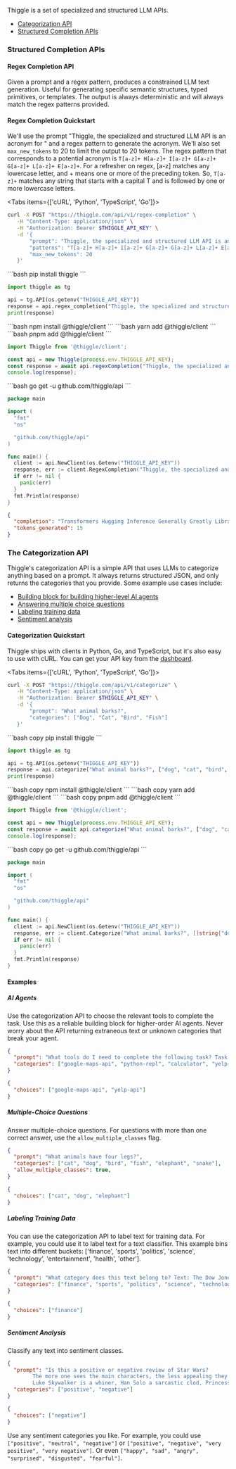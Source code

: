 

Thiggle is a set of specialized and structured LLM APIs.

- [Categorization API](#the-categorization-api)
- [Structured Completion APIs](#structured-completion-apis)

### Structured Completion APIs

#### Regex Completion API

Given a prompt and a regex pattern, produces a constrained LLM text generation. Useful for generating specific semantic structures, typed primitives, or templates. The output is always deterministic and will always match the regex patterns provided.

#### Regex Completion Quickstart

We'll use the prompt "Thiggle, the specialized and structured LLM API is an acronym for " and a regex pattern to generate the acronym. We'll also set `max_new_tokens` to 20 to limit the output to 20 tokens. The regex pattern that corresponds to a potential acronym is `T[a-z]+ H[a-z]+ I[a-z]+ G[a-z]+ G[a-z]+ L[a-z]+ E[a-z]+`. For a refresher on regex, [a-z] matches any lowercase letter, and + means one or more of the preceding token. So, `T[a-z]+` matches any string that starts with a capital T and is followed by one or more lowercase letters.

<Tabs items={['cURL', 'Python', 'TypeScript', 'Go']}>
<Tab>
```bash
curl -X POST "https://thiggle.com/api/v1/regex-completion" \
   -H "Content-Type: application/json" \
   -H "Authorization: Bearer $THIGGLE_API_KEY" \
   -d '{
       "prompt": "Thiggle, the specialized and structured LLM API is an acronym for ",
       "patterns": "T[a-z]+ H[a-z]+ I[a-z]+ G[a-z]+ G[a-z]+ L[a-z]+ E[a-z]+",
       "max_new_tokens": 20
   }'
```
</Tab>
<Tab>
```bash
pip install thiggle
```

```python
import thiggle as tg

api = tg.API(os.getenv("THIGGLE_API_KEY"))
response = api.regex_completion("Thiggle, the specialized and structured LLM API is an acronym for ", "T[a-z]+ H[a-z]+ I[a-z]+ G[a-z]+ G[a-z]+ L[a-z]+ E[a-z]+", 20)
print(response)
```
</Tab>
<Tab>
<Tabs items={['npm', 'yarn', 'pnpm']}>
<Tab>
```bash
npm install @thiggle/client
```
</Tab>
<Tab>
```bash
yarn add @thiggle/client
```
</Tab>
<Tab>
```bash
pnpm add @thiggle/client
```
</Tab>
</Tabs>

```typescript
import Thiggle from '@thiggle/client';

const api = new Thiggle(process.env.THIGGLE_API_KEY);
const response = await api.regexCompletion("Thiggle, the specialized and structured LLM API is an acronym for ", "T[a-z]+ H[a-z]+ I[a-z]+ G[a-z]+ G[a-z]+ L[a-z]+ E[a-z]+", 20);
console.log(response);
```
</Tab>
<Tab>
```bash
go get -u github.com/thiggle/api
```

```go
package main

import (
  "fmt"
  "os"

  "github.com/thiggle/api"
)

func main() {
  client := api.NewClient(os.Getenv("THIGGLE_API_KEY"))
  response, err := client.RegexCompletion("Thiggle, the specialized and structured LLM API is an acronym for ", "T[a-z]+ H[a-z]+ I[a-z]+ G[a-z]+ G[a-z]+ L[a-z]+ E[a-z]+", 20)
  if err != nil {
    panic(err)
  }
  fmt.Println(response)
}
```
</Tab>
</Tabs>

```json 
{
  "completion": "Transformers Hugging Inference Generally Greatly Libraries Engine", 
  "tokens_generated": 15
}
```




### The Categorization API

Thiggle's categorization API is a simple API that uses LLMs to categorize anything based on a prompt. It always returns structured JSON, and only returns the categories that you provide. Some example use cases include:
* [Building block for building higher-level AI agents](#ai-agents)
* [Answering multiple choice questions](#multiple-choice-questions)
* [Labeling training data](#labeling-training-data)
* [Sentiment analysis](#sentiment-analysis)

#### Categorization Quickstart

Thiggle ships with clients in Python, Go, and TypeScript, but it's also easy to use with cURL. You can get your API key from the [dashboard](https://thiggle.com/account).

<Tabs items={['cURL', 'Python', 'TypeScript', 'Go']}>
<Tab>
  ```bash copy
  curl -X POST "https://thiggle.com/api/v1/categorize" \
     -H "Content-Type: application/json" \
     -H "Authorization: Bearer $THIGGLE_API_KEY" \
     -d '{
         "prompt": "What animal barks?",
         "categories": ["Dog", "Cat", "Bird", "Fish"]
     }'
  ```
  </Tab>
<Tab>
```bash copy
pip install thiggle
```

 ```python copy
import thiggle as tg

api = tg.API(os.getenv("THIGGLE_API_KEY"))
response = api.categorize("What animal barks?", ["dog", "cat", "bird", "fish"])
print(response)
  ```
  </Tab>
  <Tab>
  <Tabs items={['npm', 'yarn', 'pnpm']}>
  <Tab>
```bash copy
npm install @thiggle/client
```
</Tab>
<Tab>
```bash copy
yarn add @thiggle/client
```
</Tab>
<Tab>
```bash copy
pnpm add @thiggle/client
```
</Tab>
</Tabs>

  ```typescript copy
  import Thiggle from '@thiggle/client';

  const api = new Thiggle(process.env.THIGGLE_API_KEY);
  const response = await api.categorize("What animal barks?", ["dog", "cat", "bird", "fish"]);
  console.log(response);
  ```
  </Tab>
  <Tab>
  ```bash copy
  go get -u github.com/thiggle/api
  ```

  ```go copy
  package main

  import (
    "fmt"
    "os"

    "github.com/thiggle/api"
  )

  func main() {
    client := api.NewClient(os.Getenv("THIGGLE_API_KEY"))
    response, err := client.Categorize("What animal barks?", []string{"dog", "cat", "bird", "fish"})
    if err != nil {
      panic(err)
    }
    fmt.Println(response)
  }
  ```
  </Tab>
</Tabs>

#### Examples

##### AI Agents
Use the categorization API to choose the relevant tools to complete the task. Use this as a reliable building block for higher-order AI agents. Never worry about the API returning extraneous text or unknown categories that break your agent.
```json
{
  "prompt": "What tools do I need to complete the following task? Task: find the best restaurant in San Francisco. Tools:",
  "categories": ["google-maps-api", "python-repl", "calculator", "yelp-api", "ffmpeg"]
}
```
```json
{
  "choices": ["google-maps-api", "yelp-api"]
}
```
##### Multiple-Choice Questions
Answer multiple-choice questions. For questions with more than one correct answer, use the `allow_multiple_classes` flag. 
```json
{
  "prompt": "What animals have four legs?",
  "categories": ["cat", "dog", "bird", "fish", "elephant", "snake"],
  "allow_multiple_classes": true,
}
```
```json
{
  "choices": ["cat", "dog", "elephant"]
}
```

##### Labeling Training Data
You can use the categorization API to label text for training data. For example, you could use it to label text for a text classifier. This example bins text into different buckets: ['finance', 'sports', 'politics', 'science', 'technology', 'entertainment', 'health', 'other'].
```json
{
  "prompt": "What category does this text belong to? Text: The Dow Jones Industrial Average fell 200 points on Monday.",
  "categories": ["finance", "sports", "politics", "science", "technology", "entertainment", "health", "other"]
}
```
```json
{
  "choices": ["finance"]
}
```


##### Sentiment Analysis
Classify any text into sentiment classes. 

```json
{
  "prompt": "Is this a positive or negative review of Star Wars?
		The more one sees the main characters, the less appealing they become.
		Luke Skywalker is a whiner, Han Solo a sarcastic clod, Princess Leia a nag, and C-3PO just a drone.",
  "categories": ["positive", "negative"]
}
```
```json
{
  "choices": ["negative"]
}
```

Use any sentiment categories you like. For example, you could use `["positive", "neutral", "negative"]` or `["positive", "negative", "very positive", "very negative"]`. Or even `["happy", "sad", "angry", "surprised", "disgusted", "fearful"]`.